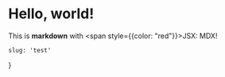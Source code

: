 # Hello, world!

This is **markdown** with <span style={{color: "red"}}>JSX</span>: MDX!

    slug: 'test'
}